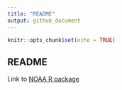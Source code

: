 ```yaml
---
title: "README"
output: github_document
---
```


```r
knitr::opts_chunk$set(echo = TRUE)
```

## README

Link to [NOAA R package](https://ropensci.org/blog/2014/03/13/rnoaa/)

